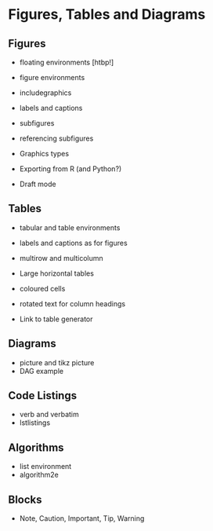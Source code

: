# Figures, Tables and Diagrams 

## Figures 

- floating environments [htbp!]
- figure environments
- includegraphics 

- labels and captions

- subfigures
- referencing subfigures 

- Graphics types
- Exporting from R (and Python?)

- Draft mode

## Tables 

- tabular and table environments 
- labels and captions as for figures

- multirow and multicolumn 
- Large horizontal tables 
- coloured cells 
- rotated text for column headings 

- Link to table generator 

## Diagrams

- picture and tikz picture 
- DAG example
 
## Code Listings

- verb and verbatim
- lstlistings

## Algorithms

- list environment
- algorithm2e 

## Blocks 

- Note, Caution, Important, Tip, Warning 




